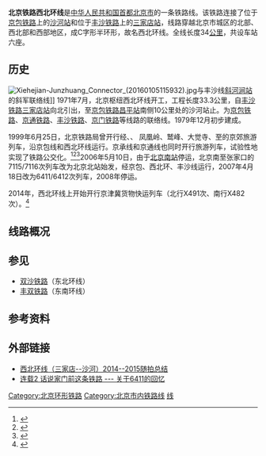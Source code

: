 {{NoteTA
|1=zh-cn:旅行; zh-hk:行車;
}}
{{Infobox rail system-route
|rail_name=北京铁路西北环线
|name_bgcolor=
|banner_color=#00561F
|logo_filename=
|image=Jiufeng-Yangtaishan Railway Halt (20170523155954).jpg
|image_width=270px
|caption=[[苏家坨地区|苏家坨地区]]境内的鹫峰阳台山乘降所
|logo_bgcolor=
|logo_note=
|code_name=
|locale={{PRC}}
|service_type=
|begin_operation=1981年12月26日<ref>{{cite book |author1=张常顺 安玉娥 赵焕然 |editor=三家店工务段 |title=三家店工务段志 |date=2004年12月 |page=183}}</ref>
|end_operation=
|operation_note=
|system_length={{Convert|34|km|mi|0}}
|length_in_operation=
|total_length=
|line_title=路線
|lines=
|stations=6
|route_title=路線
|main_route=
|secondary_route=
|branch_route=
|standard=Ⅲ级铁路
|main_stations=[[沙河站_(京包铁路)|沙河站]]、[[后章村站|后章村站]]、[[聂各庄站|聂各庄站]]、[[寨口站|寨口站]]、<br/>[[军庄站|军庄站]]、[[三家店站|三家店站]]
|max_speed=<!-- km/h-->
|track_gauge=1435毫米（[[标准轨|标准轨]]）
|min_radius=
|max_grade=
|block_signal=
|engine=部分区段[[高架電纜|接触网供电]]（50Hz，25000V）
|operator=[[中国国家铁路集团|中国国家铁路集团]]
|franchise=
|hq=
|key_person=
|website=
|box_width=auto
|collapsed=1
|route_map={{BS-map|inline=1|map=
\\\CONTg\ELCa\~~ ~~连接{{BSsplit|[[京包客运专线|京包客专]][[京张城际铁路|京张段]]|[[双沙铁路|东北环线]]}}~~<div style="float:right">{{RoutemapRoute|Ricon=u|{{BSsplit|[[北京北站|北京北站]]|[[双桥站_(中国铁路)|双桥站]]}}}}</div>
\\\HST\BL\~~ ~~'''[[沙河站_(京包铁路)|沙河站]]'''~~ ~~0
\\CONTgq\ABZgr+xr\BL\~~ ~~连接[[双沙铁路|东北环线]]~~<div style="float:right">{{RoutemapRoute|Licon=l|[[昌平站_(铁路)|昌平站]]}}</div>
\\\HST\exELC\~~ ~~[[后章村站|后章村站]]~~ ~~8
\\\SKRZ-Au\exBL\~~ ~~下穿[[北京六环路|六环路]]~~ ~~8
\\\hKRZWae\exBL\~~ ~~上跨[[京密引水渠|京密引水渠]]
\\\BST\exBL\~~ ~~[[凤凰岭乘降所|凤凰岭乘降所]]
\\\HST\exBL\~~ ~~[[聂各庄站|聂各庄站]]~~ ~~17
\\\BST\exBL\~~ ~~[[鹫峰阳台山乘降所|鹫峰阳台山乘降所]]
\\\BST\exBL\~~ ~~[[大觉寺乘降所|大觉寺乘降所]]
\\\HST\exBL\~~ ~~[[寨口站|寨口站]]~~ ~~24
\\\TUNNEL1\exBL\~~ ~~[[大觉寺隧道|大觉寺隧道]]
\\\HST\exBL\~~ ~~[[军庄站|军庄站]]~~ ~~30
\\\TUNNEL2\exBL\~~ ~~[[曹家沟隧道群|曹家沟隧道群]]
\\CONTgq\ABZgr+r\exELC\~~ ~~连接[[丰沙铁路|丰沙铁路]]~~<div style="float:right">{{RoutemapRoute|Licon=l|[[沙城站|沙城站]]}}</div>
\\CONTgq\ABZg+r\BL\~~ ~~连接[[京门铁路|京门铁路]]~~<div style="float:right">{{RoutemapRoute|Licon=l|[[木城涧站|木城涧站]]}}</div>
\\\BHF\ELCe\~~ ~~'''[[三家店站|三家店站]]'''~~ ~~34
\\\STRl\CONTfq\~~ ~~连接[[丰沙铁路|丰沙铁路]]、[[京门铁路|京门铁路]]~~<div style="float:right">{{RoutemapRoute|Ricon=r|[[丰台站|丰台站]]、[[五路站|五路站]]}}</div>
}}
}}
'''北京铁路西北环线'''是[[中华人民共和国|中华人民共和国]][[首都|首都]][[北京市|北京市]]的一条铁路线。该铁路连接了位于[[京包铁路|京包铁路]]上的[[沙河站_(京包铁路)|沙河站]]和位于[[丰沙铁路|丰沙铁路]]上的[[三家店站|三家店站]]，线路穿越北京市城区的北部、西北部和西部地区，成C字形半环形，故名西北环线。全线长度34[[公里|公里]]，共设车站六座。

==历史==
[[File:Xiehejian-Junzhuang_Connector_(20160105115932).jpg|thumb]]与丰沙线[[斜河涧站|斜河涧站]]的斜军联络线]]
1971年7月，北京枢纽西北环线开工，工程长度33.3公里，自[[丰沙铁路|丰沙铁路]][[三家店站|三家店站]]向北引出，至[[京包铁路|京包铁路]][[昌平站_(铁路)|昌平站]]南侧10公里处的沙河站止。为[[京包铁路|京包铁路]]、[[京通铁路|京通铁路]]、[[丰沙铁路|丰沙铁路]]、[[京门铁路|京门铁路]]等线路的联络线。1979年12月初步建成。

1999年6月25日，北京铁路局曾开行{{站|北京北}}经{{站|清华园}}、{{站|后章村}}、 凤凰岭、鹫峰、大觉寺、{{站|三家店}}至{{站|西黄村}}的京郊旅游列车，沿京包线和西北环线运行。京承线和京通线也同时开行旅游列车，试验性地实现了铁路公交化。<ref>{{cite news|url=http://news.sina.com.cn/china/9906/062337.html|title=北京铁路局旅游列车开进京郊风景区|publisher=[[北京晨报|北京晨报]]|date=1999-06-23|accessdate=2015-03-03|archive-date=2016-03-04|archive-url=https://web.archive.org/web/20160304081342/http://news.sina.com.cn/china/9906/062337.html|dead-url=no}}</ref><ref>{{cite news|url=http://old.www.sg.com.cn/471/ee.htm#19|title=游京郊山水不再难　铁路公路网络化|publisher=精品购物指南|date=1999-07-16|accessdate=2015-03-03|deadurl=yes|archiveurl=https://web.archive.org/web/20150402131413/http://old.www.sg.com.cn/471/ee.htm#19|archivedate=2015-04-02}}</ref><ref>{{cite news|url=http://www.people.com.cn/rmrb/199907/11/newfiles/wzb_19990711001037_4.html|title=铁路公交化 沿着景点走 北京开通京郊旅游列车|publisher=[[人民日报|人民日报]]|date=1999-07-11|accessdate=2015-03-03|archive-date=2015-04-02|archive-url=https://web.archive.org/web/20150402143822/http://www.people.com.cn/rmrb/199907/11/newfiles/wzb_19990711001037_4.html|dead-url=no}}</ref>2006年5月10日，由于[[北京南站|北京南站]]停运，北京南至张家口的7115/7116次列车改为北京北站始发，经京包、西北环、丰沙线运行，2007年4月18日改为6411/6412次列车，2008年停运。

2014年，西北环线上开始开行京津冀货物快运列车（北行X491次、南行X482次）。<ref>{{cite news|url=http://www.tianjinwe.com/tianjin/ms/qjtj/201407/t20140720_666763.html|title=“京津冀货物快运”昨启运 覆盖140多个县市|publisher=天津网|date=2014-07-20|accessdate=2015-08-01|author=|work=|language=|format=|archiveurl=https://archive.today/20150801021913/http://www.tianjinwe.com/tianjin/ms/qjtj/201407/t20140720_666763.html|archivedate=2015-08-01|dead-url=yes}}</ref>

==线路概况==

==参见==
*[[双沙铁路|双沙铁路]]（东北环线）
*[[丰双铁路|丰双铁路]]（东南环线）
==参考资料==
{{reflist}}

==外部链接==
{{Commonscat|Beijing Northwest Ring Railway}}
*[http://www.railway-club.com/forum.php?mod=viewthread&tid=42786&extra=&page=1 西北环线（三家店--沙河）2014--2015随拍总结]{{Wayback|url=http://www.railway-club.com/forum.php?mod=viewthread&tid=42786&extra=&page=1 |date=20160304213245 }}
*[http://blog.sina.com.cn/s/blog_7369a2950100p4os.html 连载2 话说家门前这条铁路 --- 关于6411的回忆]

{{北京铁路西北环线}}
{{中国铁路|nocat}}
[[Category:北京环形铁路|Category:北京环形铁路]]
[[Category:北京市内铁路线|Category:北京市内铁路线]]
[[Category:中国铁路北京局集团有限公司|线]]